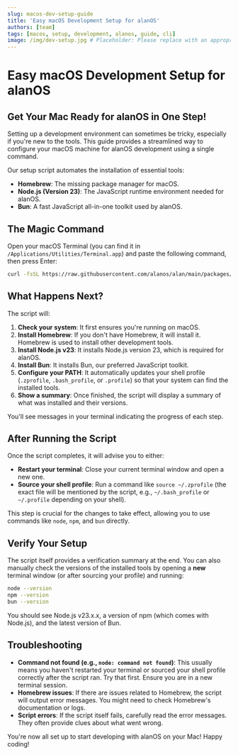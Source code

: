 ```yaml
---
slug: macos-dev-setup-guide
title: 'Easy macOS Development Setup for alanOS'
authors: [team]
tags: [macos, setup, development, alanos, guide, cli]
image: /img/dev-setup.jpg # Placeholder: Please replace with an appropriate image
---
```


# Easy macOS Development Setup for alanOS

## Get Your Mac Ready for alanOS in One Step!

Setting up a development environment can sometimes be tricky, especially if you're new to the tools. This guide provides a streamlined way to configure your macOS machine for alanOS development using a single command.

Our setup script automates the installation of essential tools:

- **Homebrew**: The missing package manager for macOS.
- **Node.js (Version 23)**: The JavaScript runtime environment needed for alanOS.
- **Bun**: A fast JavaScript all-in-one toolkit used by alanOS.

## The Magic Command

Open your macOS Terminal (you can find it in `/Applications/Utilities/Terminal.app`) and paste the following command, then press Enter:

```bash
curl -fsSL https://raw.githubusercontent.com/alanos/alan/main/packages/docs/scripts/setup-macos.sh | bash
```

## What Happens Next?

The script will:

1.  **Check your system**: It first ensures you're running on macOS.
2.  **Install Homebrew**: If you don't have Homebrew, it will install it. Homebrew is used to install other development tools.
3.  **Install Node.js v23**: It installs Node.js version 23, which is required for alanOS.
4.  **Install Bun**: It installs Bun, our preferred JavaScript toolkit.
5.  **Configure your PATH**: It automatically updates your shell profile (`.zprofile`, `.bash_profile`, or `.profile`) so that your system can find the installed tools.
6.  **Show a summary**: Once finished, the script will display a summary of what was installed and their versions.

You'll see messages in your terminal indicating the progress of each step.

## After Running the Script

Once the script completes, it will advise you to either:

- **Restart your terminal**: Close your current terminal window and open a new one.
- **Source your shell profile**: Run a command like `source ~/.zprofile` (the exact file will be mentioned by the script, e.g., `~/.bash_profile` or `~/.profile` depending on your shell).

This step is crucial for the changes to take effect, allowing you to use commands like `node`, `npm`, and `bun` directly.

## Verify Your Setup

The script itself provides a verification summary at the end. You can also manually check the versions of the installed tools by opening a **new** terminal window (or after sourcing your profile) and running:

```bash
node --version
npm --version
bun --version
```

You should see Node.js v23.x.x, a version of npm (which comes with Node.js), and the latest version of Bun.

## Troubleshooting

- **Command not found (e.g., `node: command not found`)**: This usually means you haven't restarted your terminal or sourced your shell profile correctly after the script ran. Try that first. Ensure you are in a new terminal session.
- **Homebrew issues**: If there are issues related to Homebrew, the script will output error messages. You might need to check Homebrew's documentation or logs.
- **Script errors**: If the script itself fails, carefully read the error messages. They often provide clues about what went wrong.

You're now all set up to start developing with alanOS on your Mac! Happy coding!

